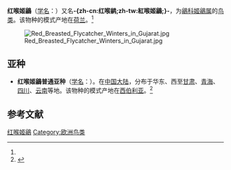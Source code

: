 {{noteTA
|T=zh-cn:红喉姬鶲; zh-tw:紅喉鶲; 
|1=zh-cn:红喉姬鶲; zh-tw:紅喉鶲; 
}}
{{speciesbox
| name = 红喉姬鶲
| status = LC
| status_system = IUCN3.1
| status_ref = <ref>{{IUCN|id=22735909 |title=''Ficedula parva'' |assessor=BirdLife International |assessor-link=BirdLife International |version=2013.2 |year=2013 |accessdate=2013-11-26}}</ref>
| image = Red brested flycatcher by David Raju (cropped).jpg
| genus = Ficedula
| species = parva
| authority = ([[约翰·马托伊斯·贝希斯坦|Bechstein]], 1792))<ref name='id3824'>{{cite web| url =http://www.bioinfo.cn/db05/BjdwSpecies.php?action=view&id=3824| title =红喉姬鶲| work =《中国动物物种编目数据库》| publisher =中国科学院微生物研究所| author =中国科学院动物研究所| accessdate =2009-04-04| deadurl =yes| archiveurl =https://web.archive.org/web/20160305031930/http://www.bioinfo.cn/db05/BjdwSpecies.php?action=view&id=3824| archivedate =2016-03-05}}</ref>
}}

'''红喉姬鶲'''（[[学名|学名]]：{{lang|la|''Ficedula parva''}}）又名'''-{zh-cn:红喉鹟;zh-tw:紅喉姬鶲;}-'''，为[[鶲科|鶲科]][[姬鶲属|姬鶲属]]的[[鸟类|鸟类]]。该物种的模式产地在[[荷兰|荷兰]]。<ref name='id3824'/>

[[File:Red_Breasted_Flycatcher_Winters_in_Gujarat.jpg|thumb]]
== 亚种 ==
*'''红喉姬鶲普通亚种'''（[[学名|学名]]：{{lang|la|''Ficedula parva albicilla''}}）。在[[中国大陆|中国大陆]]，分布于华东、西至[[甘肃|甘肃]]、[[青海|青海]]、[[四川|四川]]、[[云南|云南]]等地。该物种的模式产地在[[西伯利亚|西伯利亚]]。<ref name='id3825'>{{cite web| url =http://www.bioinfo.cn/db05/BjdwSpecies.php?action=view&id=3825| title =红喉姬鶲普通亚种| work =《中国动物物种编目数据库》| publisher =中国科学院微生物研究所| author =中国科学院动物研究所| accessdate =2009-04-04| deadurl =yes| archiveurl =https://web.archive.org/web/20160305081114/http://www.bioinfo.cn/db05/BjdwSpecies.php?action=view&id=3825| archivedate =2016-03-05}}</ref>
{{雀形目小作品}}
== 参考文献 ==
{{reflist}}
{{Commonscat|Ficedula parva}}

{{Taxonbar|from=Q241499}}
{{Authority control}}
[[Category:姬鹟属|红喉姬鶲]]
[[Category:欧洲鸟类|Category:欧洲鸟类]]